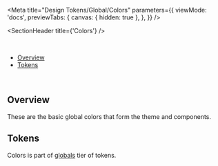
<Meta
  title="Design Tokens/Global/Colors"
  parameters={{
    viewMode: 'docs',
    previewTabs: {
      canvas: { hidden: true },
    },
  }}
/>

<SectionHeader title={'Colors'} />

<br />

- [Overview](#overview)
- [Tokens](#tokens)

<br />

## Overview

These are the basic global colors that form the theme and components.

## Tokens

Colors is part of [globals](?path=/docs/design-tokens-about--page#globals) tier of tokens.

<TokenColorsShowcase />
